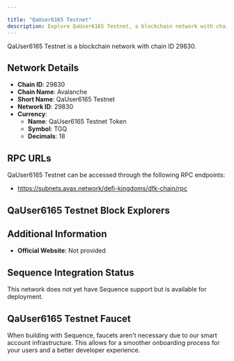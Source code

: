 ```yaml
---

title: "QaUser6165 Testnet"
description: Explore QaUser6165 Testnet, a blockchain network with chain ID 29830. Learn about its native currency, QaUser6165 Testnet Token, and how to interact with the network.
---
```




QaUser6165 Testnet is a blockchain network with chain ID 29830.

## Network Details

- **Chain ID**: 29830
- **Chain Name**: Avalanche
- **Short Name**: QaUser6165 Testnet
- **Network ID**: 29830
- **Currency**: 
  - **Name**: QaUser6165 Testnet Token
  - **Symbol**: TGQ
  - **Decimals**: 18

## RPC URLs

QaUser6165 Testnet can be accessed through the following RPC endpoints:

- https://subnets.avax.network/defi-kingdoms/dfk-chain/rpc

## QaUser6165 Testnet Block Explorers



## Additional Information

- **Official Website**: Not provided

## Sequence Integration Status

This network does not yet have Sequence support but is available for deployment.

## QaUser6165 Testnet Faucet

When building with Sequence, faucets aren't necessary due to our smart account infrastructure. This allows for a smoother onboarding process for your users and a better developer experience.
